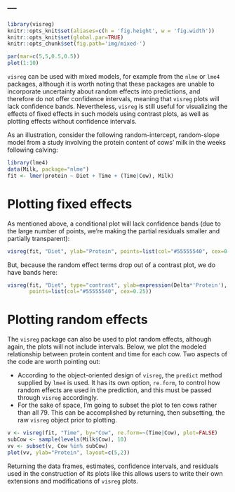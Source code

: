 ---
---

```r
library(visreg)
knitr::opts_knit$set(aliases=c(h = 'fig.height', w = 'fig.width'))
knitr::opts_knit$set(global.par=TRUE)
knitr::opts_chunk$set(fig.path='img/mixed-')
```
```r
par(mar=c(5,5,0.5,0.5))
plot(1:10)
```

`visreg` can be used with mixed models, for example from the `nlme` or `lme4` packages, although it is worth noting that these packages are unable to incorporate uncertainty about random effects into predictions, and therefore do not offer confidence intervals, meaning that `visreg` plots will lack confidence bands.  Nevertheless, `visreg` is still useful for visualizing the effects of fixed effects in such models using contrast plots, as well as plotting effects without confidence intervals.

As an illustration, consider the following random-intercept, random-slope model from a study involving the protein content of cows' milk in the weeks following calving:

```r
library(lme4)
data(Milk, package="nlme")
fit <- lmer(protein ~ Diet + Time + (Time|Cow), Milk)
```

# Plotting fixed effects

As mentioned above, a conditional plot will lack confidence bands (due to the large number of points, we're making the partial residuals smaller and partially transparent):

```r
visreg(fit, "Diet", ylab="Protein", points=list(col="#55555540", cex=0.25))
```

But, because the random effect terms drop out of a contrast plot, we do have bands here:

```r
visreg(fit, "Diet", type="contrast", ylab=expression(Delta*'Protein'), 
       points=list(col="#55555540", cex=0.25))
```

# Plotting random effects

The `visreg` package can also be used to plot random effects, although again, the plots will not include intervals.  Below, we plot the modeled relationship between protein content and time for each cow.  Two aspects of the code are worth pointing out:

* According to the object-oriented design of `visreg`, the `predict` method supplied by `lme4` is used.  It has its own option, `re.form`, to control how random effects are used in the prediction, and this must be passed through `visreg` accordingly.
* For the sake of space, I'm going to subset the plot to ten cows rather than all 79.  This can be accomplished by returning, then subsetting, the raw `visreg` object prior to plotting.

```r
v <- visreg(fit, "Time", by="Cow", re.form=~(Time|Cow), plot=FALSE)
subCow <- sample(levels(Milk$Cow), 10)
vv <- subset(v, Cow %in% subCow)
plot(vv, ylab="Protein", layout=c(5,2))
```

Returning the data frames, estimates, confidence intervals, and residuals used in the construction of its plots like this allows users to write their own extensions and modifications of `visreg` plots.
